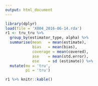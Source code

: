 ```yaml
---
output: html_document
---
```



```r
library(dplyr)
load(file = 'X004_2016-06-14.rda')
r1 <- tru_tru %>%
  group_by(estimator_type, alpha) %>%
  summarise(mean   = mean(estimate),
            bias   = mean(bias),
            coverage = mean(covered),
            ase    = mean(std.error),
            ese    = sd (estimate)) %>%
  mutate(mu = 'tru',
         pi = 'tru') 

r1 %>% knitr::kable()
```

